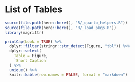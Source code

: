 # List of Tables

```r
source(file.path(here::here(), "R/_quarto_helpers.R"))
source(file.path(here::here(), "R/_load_pkgs.R"))
library(magrittr)

printCap(book = TRUE) %>%
  dplyr::filter(stringr::str_detect(Figure, "tbl")) %>%
  dplyr::select(
    Table = Figure,
    `Short Caption`
  ) %>%
  unique() %>%
  knitr::kable(row.names = FALSE, format = "markdown")
```
